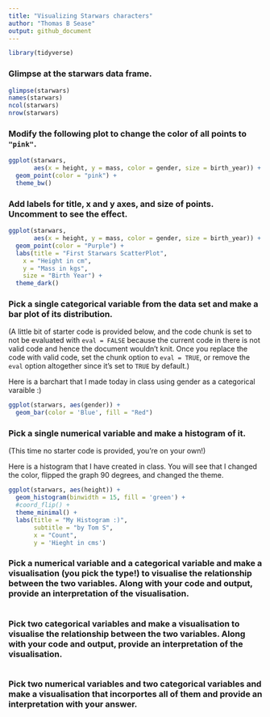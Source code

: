 ```yaml
---
title: "Visualizing Starwars characters"
author: "Thomas B Sease"
output: github_document
---
```


```r
library(tidyverse)
```

### Glimpse at the starwars data frame.

```r
glimpse(starwars)
names(starwars)
ncol(starwars)
nrow(starwars)
```

### Modify the following plot to change the color of all points to `"pink"`.

```r
ggplot(starwars, 
       aes(x = height, y = mass, color = gender, size = birth_year)) +
  geom_point(color = "pink") +
  theme_bw()
```

### Add labels for title, x and y axes, and size of points. Uncomment to see the effect.

```r
ggplot(starwars, 
       aes(x = height, y = mass, color = gender, size = birth_year)) +
  geom_point(color = "Purple") +
  labs(title = "First Starwars ScatterPlot",
    x = "Height in cm", 
    y = "Mass in kgs", 
    size = "Birth Year") +
  theme_dark()
```

### Pick a single categorical variable from the data set and make a bar plot of its distribution.

(A little bit of starter code is provided below, and the code chunk is set to not be evaluated with `eval = FALSE` because the current code in there is not valid code and hence the document wouldn't knit. Once you replace the code with valid code, set the chunk option to `eval = TRUE`, or remove the `eval` option altogether since it's set to `TRUE` by default.)

Here is a barchart that I made today in class using gender as a categorical varaible :)
```r
ggplot(starwars, aes(gender)) +
  geom_bar(color = 'Blue', fill = "Red")
```

### Pick a single numerical variable and make a histogram of it.

(This time no starter code is provided, you're on your own!)

Here is a histogram that I have created in class. You will see that I changed the color, flipped the graph 90 degrees, and changed the theme.  
```r
ggplot(starwars, aes(height)) +
  geom_histogram(binwidth = 15, fill = 'green') +
  #coord_flip() +
  theme_minimal() +
  labs(title = "My Histogram :)",
       subtitle = "by Tom S",
       x = "Count", 
       y = 'Hieght in cms')

```

### Pick a numerical variable and a categorical variable and make a visualisation (you pick the type!) to visualise the relationship between the two variables. Along with your code and output, provide an interpretation of the visualisation.

```r

```

### Pick two categorical variables and make a visualisation to visualise the relationship between the two variables. Along with your code and output, provide an interpretation of the visualisation.

```r

```

### Pick two numerical variables and two categorical variables and make a visualisation that incorportes all of them and provide an interpretation with your answer.

```r

```
